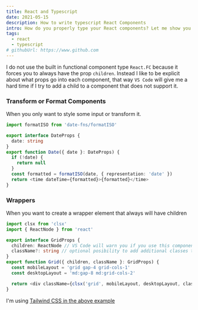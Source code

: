 ```yaml
---
title: React and Typescript
date: 2021-05-15
description: How to write typescript React Components
intro: How do you properly type your React components? Let me show you a couple of different scenarios.
tags:
  - react
  - typescript
# githubUrl: https://www.github.com
---
```


I do not use the built in functional component type `React.FC` because it forces you to always have the prop `children`.
Instead I like to be explicit about what props go into each component, that way `VS Code` will give me a hard time if I try to add a child to a component that does not support it.

### Transform or Format Components

When you only want to style some input or transform it.

```ts
import formatISO from 'date-fns/formatISO'

export interface DateProps {
  date: string
}
export function Date({ date }: DateProps) {
  if (!date) {
    return null
  }
  const formatted = formatISO(date, { representation: 'date' })
  return <time dateTime={formatted}>{formatted}</time>
}
```

### Wrappers

When you want to create a wrapper element that always will have children

```ts
import clsx from 'clsx'
import { ReactNode } from 'react'

export interface GridProps {
  children: ReactNode // VS Code will warn you if you use this component without children
  className?: string // optional posibility to add additional classes to grid
}
export function Grid({ children, className }: GridProps) {
  const mobileLayout = 'grid gap-4 grid-cols-1'
  const desktopLayout = 'md:gap-8 md:grid-cols-2'

  return <div className={clsx('grid', mobileLayout, desktopLayout, className)}>{children}</div>
}
```

<Note>
  I'm using <a href="https://tailwindcss.com/">Tailwind CSS in the above example</a>
</Note>
